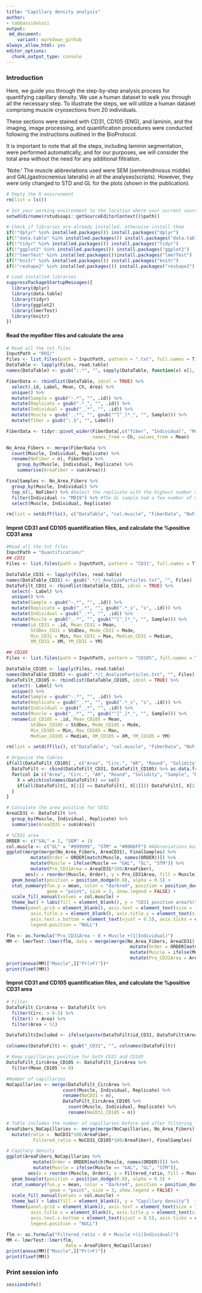 ---
title: "Capillary density analysis"
author:
- tabbassidaloii
output:
 md_document:
    variant: markdown_github
always_allow_html: yes
editor_options:
  chunk_output_type: console
---

### Introduction
Here, we guide you through the step-by-step analysis process for quantifying capillary density. We use a human dataset to walk you through all the necessary step. To illustrate the steps, we will utilize a human dataset comprising muscle cryosections from 20 individuals. 

These sections were stained with CD31, CD105 (ENG), and laminin, and the imaging, image processing, and quantification procedures were conducted following the instructions outlined in the BioProtocol. 

It is important to note that all the steps, including laminin segmentation, were performed automatically, and for our purposes, we will consider the total area without the need for any additional filtration.

'Note:' The muscle abbreviations used were SEM (semitendinosus middle) and GAL(gastrocnemius lateralis) in all the analyses(scripts). However, they were only changed to STD and GL for the plots (shown in the publication).

```{r setup, include = FALSE}
# Empty the R environment
rm(list = ls())

# Set your working environment to the location where your current source file is saved into.
setwd(dirname(rstudioapi::getSourceEditorContext()$path))

# Check if libraries are already installed, otherwise install them
if(!"dplyr" %in% installed.packages()) install.packages("dplyr")
if(!"data.table" %in% installed.packages()) install.packages("data.table")
if(!"tidyr" %in% installed.packages()) install.packages("tidyr")
if(!"ggplot2" %in% installed.packages()) install.packages("ggplot2")
if(!"lmerTest" %in% installed.packages())install.packages("lmerTest")
if(!"knitr" %in% installed.packages()) install.packages("knitr")
if(!"reshape2" %in% installed.packages()) install.packages("reshape2")

# Load installed libraries
suppressPackageStartupMessages({
  library(dplyr)
  library(data.table)
  library(tidyr)
  library(ggplot2)
  library(lmerTest)
  library(knitr)
})
```

#### Read the myofiber files and calculate the area
```{r myofibersTotalArea, echo = FALSE, message = FALSE, warning = FALSE, fig.show = FALSE, fig.height = 12, fig.width = 14}
# Read all the txt files
InputPath = "ROI/"
Files <- list.files(path = InputPath, pattern = ".txt", full.names = T)
DataTable <- lapply(Files, read.table)
names(DataTable) <- gsub(":.*", "", sapply(DataTable, function(x) x[1, 1]))

FiberData <- rbindlist(DataTable, idcol = TRUE) %>%
  select(.id, Label, Mean, Ch, Area) %>%
  unique() %>%
  mutate(Sample = gsub("-.*", "", .id)) %>%
  mutate(Replicate = gsub(".*_", "", .id)) %>%
  mutate(Individual = gsub("_.*", "", .id)) %>%
  mutate(Muscle = gsub("_.*", "", gsub("^[^_]*_", "", Sample))) %>%
  mutate(fiber = gsub(":.$", "", Label))

FiberData <- tidyr::pivot_wider(FiberData[,c("fiber", "Individual", "Muscle", "Replicate", "Ch", "Mean", "Area")], 
                                names_from = Ch, values_from = Mean)

No_Area_Fibers <- merge(FiberData %>%
  count(Muscle, Individual, Replicate) %>%
  rename(NoFiber = n), FiberData %>%
    group_by(Muscle, Individual, Replicate) %>%
    summarise(AreaFiber = sum(Area)))

FinalSamples <- No_Area_Fibers %>% 
  group_by(Muscle, Individual) %>%
  top_n(1, NoFiber) %>% #Select the replicate with the highest number of myofibers
  filter(Individual != "MD19") %>% #The GL sample had a few number of myofibers so samples from MD19 is excluded. 
  select(Muscle, Individual, Replicate)

rm(list = setdiff(ls(), c("DataTable", "col.muscle", "FiberData", "NoFibers", "No_Area_Fibers", "FinalSamples")))
```

#### Improt CD31 and CD105 quantification files, and calculate the %positive CD31 area
```{r positiveCD31Area, include = FALSE}
#Read all the txt files
InputPath = "Quantification/"
## CD31
Files <- list.files(path = InputPath, pattern = "CD31", full.names = T)

DataTable_CD31 <- lapply(Files, read.table)
names(DataTable_CD31) <- gsub(".*/|_AnalyzeParticles.txt", "", Files)
DataToFilt_CD31 <- rbindlist(DataTable_CD31, idcol = TRUE) %>% 
  select(- Label) %>%
  unique() %>%
  mutate(Sample = gsub("-.*", "", .id)) %>%
  mutate(Replicate = gsub("_.*", "", gsub(".*_s", "s", .id))) %>%
  mutate(Individual = gsub("_.*", "", .id)) %>%
  mutate(Muscle = gsub("_.*", "", gsub("^[^_]*_", "", Sample))) %>%
  rename(id_CD31 = .id, Mean_CD31 = Mean,
         StdDev_CD31 = StdDev, Mode_CD31 = Mode,
         Min_CD31 = Min, Max_CD31 = Max, Median_CD31 = Median,
         XM_CD31 = XM, YM_CD31 = YM)

## CD105
Files <- list.files(path = InputPath, pattern = "CD105", full.names = T)

DataTable_CD105 <- lapply(Files, read.table)
names(DataTable_CD105) <- gsub(".*/|_AnalyzeParticles.txt", "", Files)
DataToFilt_CD105 <- rbindlist(DataTable_CD105, idcol = TRUE) %>% 
  select(- Label) %>%
  unique() %>%
  mutate(Sample = gsub("-.*", "", .id)) %>%
  mutate(Replicate = gsub("_.*", "", gsub(".*_s", "s", .id))) %>%
  mutate(Individual = gsub("_.*", "", .id)) %>%
  mutate(Muscle = gsub("_.*", "", gsub("^[^_]*_", "", Sample))) %>%
  rename(id_CD105 = .id, Mean_CD105 = Mean,
         StdDev_CD105 = StdDev, Mode_CD105 = Mode,
         Min_CD105 = Min, Max_CD105 = Max,
         Median_CD105 = Median, XM_CD105 = XM, YM_CD105 = YM)

rm(list = setdiff(ls(), c("DataTable", "col.muscle", "FiberData", "NoFibers", "No_Area_Fibers", "FinalSamples", "DataTable_CD31", "DataTable_CD105")))

# Organize the tables
if(all(DataToFilt_CD105[ , c("Area", "Circ.", "AR", "Round", "Solidity", "Sample", "Replicate", "Individual", "Muscle")] == DataToFilt_CD31[, c("Area", "Circ.", "AR", "Round", "Solidity", "Sample","Replicate", "Individual", "Muscle")])) {
  DataToFilt <- cbind(DataToFilt_CD31, DataToFilt_CD105) %>% as.data.frame(as.is = T)
  for(col in c("Area", "Circ.", "AR", "Round", "Solidity", "Sample", "Replicate", "Individual", "Muscle")) {
    X = which(colnames(DataToFilt) == col)
    if(all(DataToFilt[, X[1]] == DataToFilt[, X[2]])) DataToFilt[, X[2]] = NULL
  }
}

# Calculate the area positive for CD31
AreaCD31 <- DataToFilt %>%
  group_by(Muscle, Individual, Replicate) %>%
  summarise(AreaCD31 = sum(Area))

# %CD31 area
ORDER <- c("GAL" = 2, "SEM" = 1)
col.muscle <- c("GL" = "#999999", "STM" = "#0066FF") #Abbreviations based on the paper
ggplot(merge(merge(No_Area_Fibers, AreaCD31), FinalSamples) %>%
         mutate(Order = ORDER[match(Muscle, names(ORDER))]) %>%
         mutate(Muscle = ifelse(Muscle == "GAL", "GL", "STM")) %>%
         mutate(Pro_CD31Area = AreaCD31*100/AreaFiber),
       aes(x = reorder(Muscle, Order), y = Pro_CD31Area, fill = Muscle)) +
  geom_boxplot(position = position_dodge(0.8), alpha = 0.5) +
  stat_summary(fun.y = mean, color = "darkred", position = position_dodge(0.75),
               geom = "point", size = 3, show.legend = FALSE) +
  scale_fill_manual(values = col.muscle) +
  theme_bw() + labs(fill = element_blank(), y = "CD31 positive area(%)")  +
  theme(panel.grid = element_blank(), axis.text = element_text(size = 12), 
         axis.title.x = element_blank(), axis.title.y = element_text(size = 12), 
         axis.text.x.bottom = element_text(vjust = 0.5), axis.ticks = element_blank(),
         legend.position = "NULL")

flm <- as.formula("Pro_CD31Area ~ 0 + Muscle +(1|Individual)")
MM <- lmerTest::lmer(flm, data = merge(merge(No_Area_Fibers, AreaCD31), FinalSamples) %>% 
                                              mutate(Order = ORDER[match(Muscle, names(ORDER))]) %>%
                                              mutate(Muscle = ifelse(Muscle == "GAL", "GL", "STM")) %>%
                                              mutate(Pro_CD31Area = AreaCD31*100/AreaFiber))
print(anova(MM)["Muscle",]["Pr(>F)"])*
print(fixef(MM))

```

#### Improt CD31 and CD105 quantification files, and calculate the %positive CD31 area
```{r capillaryDensity, include = FALSE}
# Filter
DataToFilt_CircArea <- DataToFilt %>%
  filter(Circ. > 0.5) %>%
  filter(3 < Area) %>%
  filter(Area < 51)

DataToFilt$Included <- ifelse(paste(DataToFilt$id_CD31, DataToFilt$Area, DataToFilt$Circ., DataToFilt$Max_CD31, DataToFilt$Min_CD31) %in% paste(DataToFilt_CircArea$id_CD31, DataToFilt_CircArea$Area, DataToFilt_CircArea$Circ., DataToFilt_CircArea$Max_CD31, DataToFilt_CircArea$Min_CD31), 1, 0)

colnames(DataToFilt) <- gsub("_CD31", "", colnames(DataToFilt))

# Keep capillaries positive for both CD31 and CD105
DataToFilt_CircArea_CD105 <- DataToFilt_CircArea %>%
  filter(Mean_CD105 != 0)

#Number of capillaries
NoCapillaries <- merge(DataToFilt_CircArea %>%
                     count(Muscle, Individual, Replicate) %>%
                     rename(NoCD31 = n),
                     DataToFilt_CircArea_CD105 %>%
                       count(Muscle, Individual, Replicate) %>%
                       rename(NoCD31_CD105 = n))

# Table includes the number of capillaries before and after filtering
AreaFibers_NoCapillaries <- merge(merge(NoCapillaries, No_Area_Fibers) %>%
  mutate(ratio =  NoCD31*100/AreaFiber,
          Filtered_ratio = NoCD31_CD105*100/AreaFiber), FinalSamples) 

# Capilary density
ggplot(AreaFibers_NoCapillaries %>%
          mutate(Order = ORDER[match(Muscle, names(ORDER))]) %>%
          mutate(Muscle = ifelse(Muscle == "GAL", "GL", "STM")),
        aes(x = reorder(Muscle, Order), y = Filtered_ratio, fill = Muscle)) + 
  geom_boxplot(position = position_dodge(0.8), alpha = 0.5) +
  stat_summary(fun.y = mean, color = "darkred", position = position_dodge(0.75),
                geom = "point", size = 3, show.legend = FALSE) +
  scale_fill_manual(values = col.muscle) +
  theme_bw() + labs(fill = element_blank(), y = "Capillary density")  +
  theme(panel.grid = element_blank(), axis.text = element_text(size = 12), 
         axis.title.x = element_blank(), axis.title.y = element_text(size = 12), 
         axis.text.x.bottom = element_text(vjust = 0.5), axis.ticks = element_blank(),
         legend.position = "NULL")

flm <- as.formula("Filtered_ratio ~ 0 + Muscle +(1|Individual)")
MM <- lmerTest::lmer(flm,
                      data = AreaFibers_NoCapillaries)
print(anova(MM)["Muscle",]["Pr(>F)"])
print(fixef(MM))
```

### Print session info
```{r, warning = FALSE, message = FALSE}
sessionInfo()
```